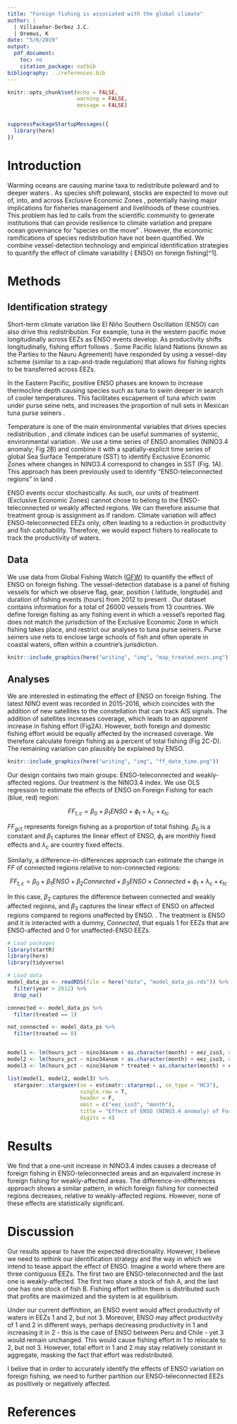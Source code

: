 ```yaml
---
title: "Foreign fishing is associated with the global climate"
author: |
  | Villaseñor-Derbez J.C.
  | Oremus, K
date: "5/6/2019"
output:
  pdf_document:
    toc: no
    citation_package: natbib
bibliography: ../references.bib
---
```


```r
knitr::opts_chunk$set(echo = FALSE,
                      warning = FALSE,
                      message = FALSE)


suppressPackageStartupMessages({
  library(here)
})
```

# Introduction

Warming oceans are causing marine taxa to redistribute poleward and to deeper waters \citep{Pinsky:2013}. As species shift poleward, stocks are expected to move out of, into, and across Exclusive Economic Zones \citep{poloczanska_2013}, potentially having major implications for fisheries management and livelihoods of these countries. This problem has led to calls from the scientific community to generate institutions that can provide resilience to climate variation and prepare ocean governance for "species on the move" \citep{Pinsky:2018}. However, the economic ramifications of species redistribution have not been quantified. We combine vessel-detection technology and empirical identification strategies to quantify the effect of climate variability (\emph{i.e.} ENSO) on foreign fishing[^1].

[1]: We call it *foreign fishing*, not illegal fishing, because international agreements may, in fact, allow for this.

# Methods

## Identification strategy

Short-term climate variation like El Niño Southern Oscillation (ENSO) can also drive this redistribution. For example, tuna in the western pacific move longitudinally across EEZs as ENSO events develop. As productivity shifts longitudinally, fishing effort follows \citep{aqorau:2018}. Some Pacific Island Nations (known as the Parties to the Nauru Agreement) have responded by using a vessel-day scheme (similar to a cap-and-trade regulation) that allows for fishing rights to be transferred across EEZs.

In the Eastern Pacific, positive ENSO phases are known to increase thermocline depth causing species such as tuna to swim deeper in search of cooler temperatures. This facilitates escapement of tuna which swim under purse seine nets, and increases the proportion of null sets\footnote{Null sets are described as events where purse seiners cast their nets around tuna, but these manage to escape under the net before the set is completed.} in Mexican tuna purse seiners \citep{dreyfusleon_2015}.

Temperature is one of the main environmental variables that drives species redistribution \citep{Pinsky:2013}, and climate indices can be useful summaries of systemic, environmental variation \citep{Meng:2016}. We use a time series of ENSO anomalies (NINO3.4 anomaly; Fig 2B) and combine it with a spatially-explicit time series of global Sea Surface Temperature (SST) to identify Exclusive Economic Zones where changes in NINO3.4 correspond to changes in SST (Fig. 1A). This approach has been previously used to identify "ENSO-teleconnected regions" in land \citep{hsiang_2011}.

ENSO events occur stochastically. As such, our units of treatment (Exclusive Economic Zones) cannot chose to belong to the ENSO-teleconnected or weakly affected regions. We can therefore assume that treatment group is assignment as if random. Climate variation will affect ENSO-teleconnected EEZs only, often leading to a reduction in productivity and fish catchability\citep{dreyfusleon_2015}. Therefore, we would expect fishers to reallocate to track the productivity of waters.

## Data

We use data from Global Fishing Watch ([GFW](globalfishingwatch.org/map)) to quantify the effect of ENSO on foreign fishing. The vessel-detection database is a panel of fishing vessels for which we observe flag, gear, position (\emph{i.e.} latitude, longitude) and duration of fishing events (hours) from 2012 to present \citep{Kroodsma:2018}. Our dataset contains information for a total of 26000 vessels from 13 countries. We define foreign fishing as any fishing event in which a vessel's reported flag does not match the jurisdiction of the Exclusive Economic Zone in which fishing takes place, and restrict our analyses to tuna purse seiners. Purse seiners use nets to enclose large schools of fish and often operate in coastal waters, often within a countrie's jurisdiction.

```r
knitr::include_graphics(here("writing", "img", "map_treated_eezs.png"))
```

## Analyses

We are interested in estimating the effect of ENSO on foreign fishing. The latest NINO event was recorded in 2015-2016, which coincides with the addition of new satellites to the constellation that can track AIS signals. The addition of satellites increases coverage, which leads to an *apparent* increase in fishing effort (Fig2A). However, both foreign and domestic fishing effort would be equally affected by the increased coverage. We therefore calculate foreign fishing as a percent of total fishing (Fig 2C-D). The remaining variation can plausibly be explained by ENSO.


```r
knitr::include_graphics(here("writing", "img", "ff_date_time.png"))
```

Our design contains two main groups: ENSO-teleconnected and weakly-affected regions. Our treatment is the NINO3.4 index. We use OLS regression to estimate the effects of ENSO on Foreign Fishing for each (blue, red) region:

$$
FF_{t,c} = \beta_0 + \beta_1 ENSO + \phi_{t} + \lambda_{c} + \epsilon_{tc}
$$


$FF_{gct}$ represents foreign fishing as a proportion of total fishing.  $\beta_0$ is a constant and $\beta_1$ captures the linear effect of ENSO, $\phi_{t}$ are monthly fixed effects and $\lambda_{c}$ are country fixed effects.

Similarly, a difference-in-differences approach can estimate the change in $FF$ of connected regions relative to non-connected regions:

$$
FF_{t,c} = \beta_0 + \beta_1 ENSO + \beta_2 Connected + \beta_3 ENSO \times Connected + \phi_{t} + \lambda_{c} + \epsilon_{tc}
$$

In this case, $\beta_2$ captures the difference between connected and weakly affected regions, and $\beta_3$ captures the linear effect of ENSO on affected regions compared to regions unaffected by ENSO. . The treatment is ENSO and it is interacted with a dummy, $Connected$, that equals 1 for EEZs that are ENSO-affected and 0 for unaffected-ENSO EEZs.

```r
# Load packages
library(startR)
library(here)
library(tidyverse)

# Load data
model_data_ps <- readRDS(file = here("data", "model_data_ps.rds")) %>% 
  filter(year > 2012) %>% 
  drop_na()

connected <- model_data_ps %>% 
  filter(treated == 1)

not_connected <- model_data_ps %>% 
  filter(treated == 0)


model1 <- lm(hours_pct ~ nino34anom + as.character(month) + eez_iso3, data = connected)
model2 <- lm(hours_pct ~ nino34anom + as.character(month) + eez_iso3, data = not_connected)
model3 <- lm(hours_pct ~ nino34anom * treated + as.character(month) + eez_iso3, data = model_data_ps)
```

```r
list(model1, model2, model3) %>% 
  stargazer::stargazer(se = estimatr::starprep(., se_type = "HC3"),
                       single.row = T,
                       header = F,
                       omit = c("eez_iso3", "month"),
                       title = "Effect of ENSO (NINO3.4 anomaly) of Foreign Fishing. Numbers in parentheses are heteroskedastic-robust standard errors",
                       digits = 4)
```


# Results

We find that a one-unit increase in NINO3.4 index causes a decrease of foreign fishing in ENSO-teleconnected areas and an equivalent increse in foreign fishing for weakly-affected areas. The difference-in-differences approach shows a similar pattern, in which foreign fishing for connected regions decreases, relative to weakly-affected regions. However, none of these effects are statistically significant.

# Discussion

Our results appear to have the expected directionality. However, I believe we need to rethink our identification strategy and the way in which we intend to tease appart the effect of ENSO. Imagine a world where there are three contiguous EEZs. The first two are ENSO-teleconnected and the last one is weakly-affected. The first two share a stock of fish A, and the last one has one stock of fish B. Fishing effort within them is distributed such that profits are maximized and the system is at equilibrium.

Under our current deffinition, an ENSO event would affect productivity of waters in EEZs 1 and 2, but not 3. Moreover, ENSO may affect productivity of 1 and 2 in different ways, perhaps decreasing productivity in 1 and increasing it in 2 - this is the case of ENSO between Peru and Chile - yet 3 would remain unchanged. This would cause fishing effort in 1 to relocate to 2, but not 3. However, total effort in 1 and 2 may stay relatively constant in aggregate, masking the fact that effort was redistributed.

I belive that in order to accurately identify the effects of ENSO variation on foreign fishing, we need to further partition our ENSO-teleconnected EEZs as positively or negatively affected.


# References



















